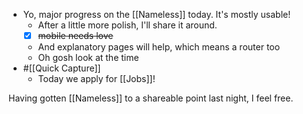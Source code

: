 - Yo, major progress on the [[Nameless]] today. It's mostly usable!
  - After a little more polish, I'll share it around.
  - [x] ~~mobile needs love~~
  - And explanatory pages will help, which means a router too
  - Oh gosh look at the time
- #[[Quick Capture]]
  - Today we apply for [[Jobs]]!

Having gotten [[Nameless]] to a shareable point last night, I feel free.
